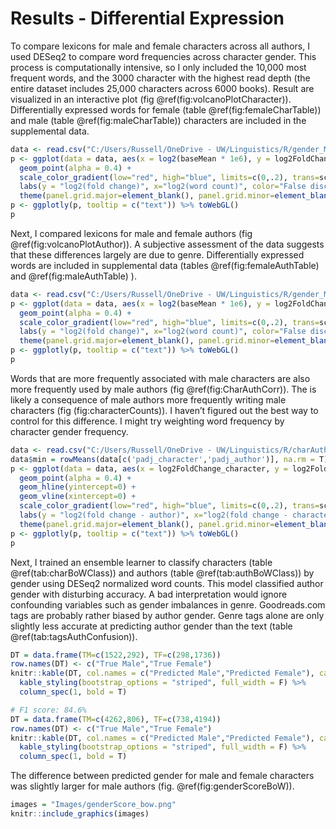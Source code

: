 # Results - Differential Expression

To compare lexicons for male and female characters across all authors, I used DESeq2 to compare word frequencies across character gender. This process is computationally intensive, so I only included the 10,000 most frequent words, and the 3000 character with the highest read depth (the entire dataset includes 25,000 characters across 6000 books). Result are visualized in an interactive plot (fig \@ref(fig:volcanoPlotCharacter)). Differentially expressed words for female (table \@ref(fig:femaleCharTable)) and male (table \@ref(fig:maleCharTable)) characters are included in the supplemental data. 

```r
data <- read.csv("C:/Users/Russell/OneDrive - UW/Linguistics/R/gender_M_vs_F_char.csv")
p <- ggplot(data = data, aes(x = log2(baseMean * 1e6), y = log2FoldChange, text=sprintf("%s</br></br>log2FoldChange: %.3g</br>FDR: %.3g",X,log2FoldChange,padj), colour = padj)) +
  geom_point(alpha = 0.4) +  
  scale_color_gradient(low="red", high="blue", limits=c(0,.2), trans=scales::pseudo_log_trans(.000001), breaks=c(0,.001,.01,.05,.2)) +
  labs(y = "log2(fold change)", x="log2(word count)", color="False discovery rate") + 
  theme(panel.grid.major=element_blank(), panel.grid.minor=element_blank(), panel.backgroun=element_blank(), axis.line=element_line(colour="black")) 
p <- ggplotly(p, tooltip = c("text")) %>% toWebGL()
p
```

Next, I compared lexicons for male and female authors (fig \@ref(fig:volcanoPlotAuthor)). A subjective assessment of the data suggests that these differences largely are due to genre. Differentially expressed words are included in supplemental data (tables \@ref(fig:femaleAuthTable) and \@ref(fig:maleAuthTable) ).

```r
data <- read.csv("C:/Users/Russell/OneDrive - UW/Linguistics/R/gender_M_vs_F.csv")
p <- ggplot(data = data, aes(x = log2(baseMean * 1e6), y = log2FoldChange, text=sprintf("%s</br></br>log2FoldChange: %.3g</br>FDR: %.3g",X,log2FoldChange,padj), colour = padj)) +
  geom_point(alpha = 0.4) +  
  scale_color_gradient(low="red", high="blue", limits=c(0,.2), trans=scales::pseudo_log_trans(.000001), breaks=c(0,.001,.01,.05,.2)) +
  labs(y = "log2(fold change)", x="log2(word count)", color="False discovery rate") + 
  theme(panel.grid.major=element_blank(), panel.grid.minor=element_blank(), panel.backgroun=element_blank(), axis.line=element_line(colour="black")) 
p <- ggplotly(p, tooltip = c("text")) %>% toWebGL()
p
```

Words that are more frequently associated with male characters are also more frequently used by male authors (fig \@ref(fig:CharAuthCorr)). The is likely a consequence of male authors more frequently writing male characters (fig \ref(fig:characterCounts)). I haven’t figured out the best way to control for this difference. I might try weighting word frequency by character gender frequency.

```r
data <- read.csv("C:/Users/Russell/OneDrive - UW/Linguistics/R/charAuthJoined.csv")
data$min = rowMeans(data[c('padj_character','padj_author')], na.rm = T)
p <- ggplot(data = data, aes(x = log2FoldChange_character, y = log2FoldChange_author, color=min, text=Word)) +
  geom_point(alpha = 0.4) +  
  geom_hline(yintercept=0) +
  geom_vline(xintercept=0) +
  scale_color_gradient(low="red", high="blue", limits=c(0,.2), trans=scales::pseudo_log_trans(.000001), breaks=c(0,.001,.01,.05,.2)) +
  labs(y = "log2(fold change - author)", x="log2(fold change - character)", color="False discovery rate") + 
  theme(panel.grid.major=element_blank(), panel.grid.minor=element_blank(), panel.backgroun=element_blank(), axis.line=element_line(colour="black"), ) 
p <- ggplotly(p, tooltip = c("text")) %>% toWebGL()
p
```


Next, I trained an ensemble learner to classify characters (table \@ref(tab:charBoWClass)) and authors (table \@ref(tab:authBoWClass)) by gender using DESeq2 normalized word counts. This model classified author gender with disturbing accuracy. A bad interpretation would ignore confounding variables such as gender imbalances in genre. Goodreads.com tags are probably rather biased by author gender. Genre tags alone are only slightly less accurate at predicting author gender than the text (table \@ref(tab:tagsAuthConfusion)).


```r
DT = data.frame(TM=c(1522,292), TF=c(298,1736))
row.names(DT) <- c("True Male","True Female")
knitr::kable(DT, col.names = c("Predicted Male","Predicted Female"), caption = 'predicted author gender using bag of words.') %>%
  kable_styling(bootstrap_options = "striped", full_width = F) %>%
  column_spec(1, bold = T)
```

```r
# F1 score: 84.6%
DT = data.frame(TM=c(4262,806), TF=c(738,4194))
row.names(DT) <- c("True Male","True Female")
knitr::kable(DT, col.names = c("Predicted Male","Predicted Female"), caption = 'Predicted character gender using bag of words.') %>%
  kable_styling(bootstrap_options = "striped", full_width = F) %>%
  column_spec(1, bold = T)
```

The difference between predicted gender for male and female characters was slightly larger for male authors (fig. \@ref(fig:genderScoreBoW)).  
```R
images = "Images/genderScore_bow.png"
knitr::include_graphics(images)
```





